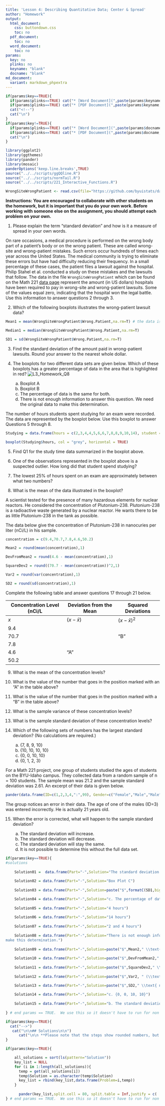 ```yaml
---
title: 'Lesson 4: Describing Quantitative Data; Center & Spread'
author: "Homework"
output:
  html_document:
    css: buttondown.css
    toc: no
  pdf_document:
    toc: no
  word_document:
    toc: no
params:
  key: no
  plinks: no
  keyname: "blank"
  docname: "blank"
md_document:
  variant: markdown_phpextra
---
```


```r
if(params$key==TRUE){
  if(params$plinks==TRUE) cat("* [Word Document](",paste(params$keyname,"docx",sep="."),")\n")
  if(params$plinks==TRUE) cat("* [PDF Document](",paste(params$keyname,"pdf",sep="."),")\n")
  cat("<!--")
  cat("\n")
} 
if(params$key!=TRUE){
  if(params$plinks==TRUE) cat("* [Word Document](",paste(params$docname,"docx",sep="."),")\n")
  if(params$plinks==TRUE) cat("* [PDF Document](",paste(params$docname,"pdf",sep="."),")\n")
  cat("\n")
}
```

```r
library(ggplot2)
library(ggthemes)
library(pander)
library(mosaic)
panderOptions('keep.line.breaks',TRUE)
source("../../scripts/ggQQline.R")
source("../../scripts/normTail.R")
source("../../scripts/221_Interactive_Functions.R")

WrongSiteWrongPatient <- read.csv(file="https://github.com/byuistats/data/raw/master/WrongSiteWrongPatient/WrongSiteWrongPatient.csv",stringsAsFactors =FALSE)
```

**Instructions:  You are encouraged to collaborate with other students on the homework, but it is important that you do your own work.  Before working with someone else on the assignment, you should attempt each problem on your own.**  
  
1.	Please explain the term "standard deviation" and how is it a measure of spread in your own words.  


On rare occasions, a medical procedure is performed on the wrong body part of a patient's body or on the wrong patient. These are called wrong-site and wrong-patient mistakes. Such errors occur hundreds of times each year across the United States. The medical community is trying to eliminate these errors but have had difficulty reducing their frequency. In a small percentage of these cases, the patient files a lawsuit against the hospital. Philip Stahel et al. conducted a study on these mistakes and the lawsuits that follow. The data in the file `WrongSiteWrongPatient` which can be found on the Math 221 [data page](http://statistics.byuimath.com/index.php?title=Data) represent the amount (in US dollars) hospitals have been required to pay in wrong-site and wrong-patient lawsuits. Some of the values equal zero, indicating that the hospital won the legal battle.  Use this information to answer questions 2 through 3.

2.	Which of the following boxplots illustrates the wrong-patient lawsuit data? 
   
```r

Mean1 = mean(WrongSiteWrongPatient$Wrong.Patient,na.rm=T) # the data is stored funny and the second column has a bunch of NAs that are not needed.

Median1 = median(WrongSiteWrongPatient$Wrong.Patient,na.rm=T)

SD1 = sd(WrongSiteWrongPatient$Wrong.Patient,na.rm=T)

```


3.	Find the standard deviation of the amount paid in wrong-patient lawsuits. Round your answer to the nearest whole dollar. 
 
4.	The boxplots for two different data sets are given below.  Which of these boxplots has a greater percentage of data in the area that is highlighted in red? ![L3_Homework_Q8](../../images/L3_Homework_Q8.png)

    a.	Boxplot A
    b.	Boxplot B
    c.	The percentage of data is the same for both.
    d.	There is not enough information to answer this question.  We need the original data to make this determination.

 
The number of hours students spent studying for an exam were recorded. The data are represented by the boxplot below. Use this boxplot to answer Questions 5 through 8.

```r
Studying = data.frame(hours = c(2,3,4,4,5,6,6,7,8,8,9,10,14), student = c("1","1","1","1","1","1","1","1","1","1","1","1","1"))

boxplot(Studying$hours, col = "grey", horizontal = TRUE)
```

5.	Find Q1 for the study time data summarized in the boxplot above. 
 
6.	One of the observations represented in the boxplot above is a suspected outlier. How long did that student spend studying? 
 
7.	The lowest 25% of hours spent on an exam are approximately between what two numbers? 
 
8.	What is the mean of the data illustrated in the boxplot? 

A scientist tested for the presence of many hazardous elements for nuclear reactors. He considered the concentration of Plutonium-238. Plutonium-238 is a radioactive waste generated by a nuclear reactor. He wants there to be as little Plutonium-238 in the tank as possible.

The data below give the concentration of Plutonium-238 in nanocuries per liter (nCi/L) in his sample.

```r

concentration = c(9.4,70.7,7.8,4.6,50.2)

Mean2 = round(mean(concentration),1)

DevFromMean2 = round(4.6 - mean(concentration),1)

SquareDev2 = round((70.7 - mean(concentration))^2,1)

Var2 = round(var(concentration),1)

SD2 = round(sd(concentration),1)
```

Complete the following table and answer questions 17 through 21 below.

|Concentration Level (nCi/L|Deviation from the Mean|Squared Deviations|
|--------------------------|-----------------------|------------------|
|$x$|$(x - \bar{x})$|$(x-\bar{x})^2$|
|9.4|||
|70.7||"B"|
|7.8|||
|4.6|"A"||
|50.2|||

9.	What is the mean of the concentration levels? 
 
10.	What is the value of the number that goes in the position marked with an "A" in the table above? 
 
11.	What is the value of the number that goes in the position marked with a "B" in the table above? 
 
12.	What is the sample variance of these concentration levels? 
 
13.	What is the sample standard deviation of these concentration levels? 
14.	Which of the following sets of numbers has the largest standard deviation? (No calculations are required.)

    a.	{7, 8, 9, 10}
    b.	{10, 10, 10, 10}
    c.	{0, 0, 10, 10}
    d.	{0, 1, 2, 3}

For a Math 221 project, one group of students studied the ages of students on the BYU-Idaho campus. They collected data from a random sample of n = 100 students. The sample mean was 21.2 and the sample standard deviation was 2.61. An excerpt of their data is given below.

```r
pander(data.frame(ID=c(1,2,3,4,":",99), Gender=c("Female","Male","Male","Female",":","Male"), Age=c(21,18,"12 (error)",20,":",25)))
```
  
The group notices an error in their data. The age of one of the males (ID=3) was entered incorrectly. He is actually 21 years old. 
  
15.	When the error is corrected, what will happen to the sample standard deviation?

    a.	The standard deviation will increase.
    b.	The standard deviation will decrease.
    c.	The standard deviation will stay the same.
    d.	It is not possible to determine this without the full data set.

```r
if(params$key==TRUE){
#solutions
  
    Solution01 =  data.frame(Part="-",Solution="The standard deviation is a measure of how spread out the data are. A larger standard deviation indicates that data are more spread out and less consistent than data that have a smaller standard deviation.")
    
    Solution02 = data.frame(Part="-",Solution="Box Plot C")
    
    Solution03 = data.frame(Part="-",Solution=paste("$",formatC(SD1,big.mark = ",",format = "fg"),sep = ""))

    Solution04 = data.frame(Part="-",Solution="c. The percentage of data is the same for both.")
    
    Solution05 = data.frame(Part="-",Solution="4 hours")
    
    Solution06 = data.frame(Part="-",Solution="14 hours")
    
    Solution07 = data.frame(Part="-",Solution="2 and 4 hours")
    
    Solution08 = data.frame(Part="-",Solution="There is not enough information to answer this question. We need the original data to
make this determination.")
    
    Solution09 = data.frame(Part="-",Solution=paste("$",Mean2," \\text{ nCi/L}$",sep = ""))
    
    Solution10 = data.frame(Part="-",Solution=paste("$",DevFromMean2," \\text{ nCi/L}$",sep = ""))
    
    Solution11 = data.frame(Part="-",Solution=paste("$",SquareDev2," \\text{ nCi/L}$",sep = ""))
    
    Solution12 = data.frame(Part="-",Solution=paste("$",Var2, " (\\text{ nCi/L})^2$",sep = ""))

    Solution13 = data.frame(Part="-",Solution=paste("$",SD2," \\text{ nCi/L}$",sep = ""))
    
    Solution14 = data.frame(Part="-",Solution="c. {0, 0, 10, 10}")
    
    Solution15 = data.frame(Part="-",Solution="b. The standard deviation will decrease.")
    
} # end params == TRUE.  We use this so it doesn't have to run for non answer key path.    
```


```r
if(params$key==TRUE){
  cat("-->")
   cat("\n\n## Solutions\n\n")
      cat("\n\n **Please note that the steps show rounded numbers, but that the final answers to the problems are calculated without rounding.**")
}
```



```r
if(params$key==TRUE){

    all_solutions = sort(ls(pattern="Solution"))
    key_list = NULL
    for (i in 1:length(all_solutions)){
      temp = get(all_solutions[i])
      temp$Solution = as.character(temp$Solution)
      key_list = rbind(key_list,data.frame(Problem=i,temp))
    }
    
      pander(key_list,split.cell = 80, split.table = Inf,justify = c( 'center', 'left',"left"))
} # end params == TRUE.  We use this so it doesn't have to run for non answer key path.

```

